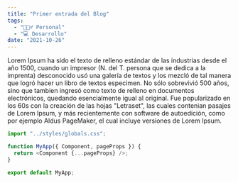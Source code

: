 ```yaml
---
title: "Primer entrada del Blog"
tags:
  - "🙋🏻‍♂️ Personal"
  - "💻 Desarrollo"
date: "2021-10-26"
---
```


Lorem Ipsum ha sido el texto de relleno estándar de las industrias desde el año 1500, cuando un impresor (N. del T. persona que se dedica a la imprenta) desconocido usó una galería de textos y los mezcló de tal manera que logró hacer un libro de textos especimen. No sólo sobrevivió 500 años, sino que tambien ingresó como texto de relleno en documentos electrónicos, quedando esencialmente igual al original. Fue popularizado en los 60s con la creación de las hojas "Letraset", las cuales contenian pasajes de Lorem Ipsum, y más recientemente con software de autoedición, como por ejemplo Aldus PageMaker, el cual incluye versiones de Lorem Ipsum.

```javascript
import "../styles/globals.css";

function MyApp({ Component, pageProps }) {
  return <Component {...pageProps} />;
}

export default MyApp;
```
